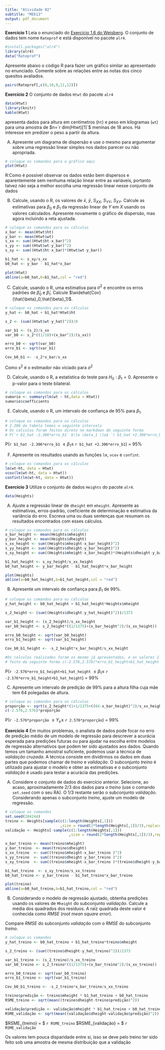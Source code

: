 ---
title: "Atividade 02"
subtitle: "ME613"
output: pdf_document
---



**Exercício 1** Leia o enunciado do [Exercício 1.6 do Weisberg](https://ebookcentral.proquest.com/lib/unicamp-ebooks/reader.action?docID=7103845&ppg=41). O conjunto de dados tem nome `Rateprof` e está disponível no pacote `alr4`.

```{r, message=FALSE}
#install.packages("alr4")
library(alr4)
data("Rateprof")
```

Apresente abaixo o código R para fazer um gráfico similar ao apresentado no enunciado. Comente sobre as relações entre as notas dos cinco quesitos avaliados.

```{r}
pairs(Rateprof[,c(8,10,9,11,12)])
```

**Exercício 2** O conjunto de dados `Htwt` do pacote `alr4`

```{r, echo=FALSE}
data(Htwt)
library(knitr)
kable(Htwt)
```

apresenta dados para altura em centímetros (`ht`) e peso em kilogramas (`wt`) para uma amostra de $n=`r dim(Htwt)[1]`$ meninas de 18 anos. Há interesse em predizer o peso a partir da altura.

A) Apresente um diagrama de dispersão e use o mesmo para argumentar sobre uma regressão linear simples nos dados parecer ou não apropriada.

```{r, echo=FALSE}
# coloque os comandos para o gráfico aqui
plot(Htwt)
```
R:Como é possível observar os dados estão bem dispersos e aparentemente sem nenhuma relação linear entre as variáveis, portanto talvez não seja a melhor escolha uma regressão linear nesse conjunto de dados


B) Calcule, usando o R, os valores de $\bar{x}$, $\bar{y}$, $S_{XX}$, $S_{YY}$, $S_{XY}$. Calcule as estimativas para $\beta_0$ e $\beta_1$ da regressão linear de $Y$ em $X$ usando os valores calculados. Apresente novamente o gráfico de dispersão, mas agora incluindo a reta ajustada.

```{r}
# coloque os comandos para os cálculos
x_bar <- mean(Htwt$ht)
y_bar <- mean(Htwt$wt)
s_xx <- sum((Htwt$ht-x_bar)^2)
s_yy <- sum((Htwt$wt-y_bar)^2)
s_xy <- sum((Htwt$ht-x_bar)*(Htwt$wt-y_bar))

b1_hat <- s_xy/s_xx
b0_hat <- y_bar - b1_hat*x_bar

plot(Htwt)
abline(a=b0_hat,b=b1_hat,col = "red")
```

C) Calcule, usando o R, uma estimativa para $\sigma^2$ e encontre os erros padrões de $\hat{\beta}_0$ e $\hat{\beta}_1$. Calcule $\widehat{Cov}(\hat{\beta}_0,\hat{\beta}_1)$. 

```{r}
# coloque os comandos para os cálculos
y_hat <- b0_hat + b1_hat*Htwt$ht

s_2 <- (sum((Htwt$wt-y_hat)^2))/8

var_b1 <- (s_2)/s_xx
var_b0 <- s_2*((1/10)+(x_bar^2)/(s_xx))

erro_b0 <- sqrt(var_b0)
erro_b1 <- sqrt(var_b1)

Cov_b0_b1 <- -s_2*x_bar/s_xx 
```

Como $s^2$ é o estimador não viciado para $\sigma^2$ 

D) Calcule, usando o R, a estatística do teste para $H_0: \beta_1=0$. Apresente o p-valor para o teste bilateral. 

```{r}
# coloque os comandos para os cálculos
sumario <- summary(lm(wt ~ ht,data = Htwt))
sumario$coefficients
```



E) Calcule, usando o R, um intervalo de confiança de 95\% para $\beta_1$.

```{r}
# coloque os comandos para os cálculos
# 2.306 da tabela temos o seguinte intervalo
# Os calculos foram feitos direto no markdown de seguinte forma
# P(`r b1_hat -2.306*erro_b1` $\le \beta_1 \le$ `r b1_hat +2.306*erro_b1`) = 95%
```

P(`r b1_hat -2.306*erro_b1` $\le \beta_1 \le$ `r b1_hat +2.306*erro_b1`) = 95%

F) Apresente os resultados usando as funções `lm`, `vcov` e `confint`.

```{r}
# coloque os comandos para os cálculos
lm(wt~ht, data = Htwt)
vcov(lm(wt~ht, data = Htwt))
confint(lm(wt~ht, data = Htwt))
```



**Exercício 3** Utilize o conjunto de dados `Heights` do pacote `alr4`.

```{r, echo=FALSE}
data(Heights)
```

A) Ajuste a regressão linear de `dheight` em `mheight`. Apresente as estimativas, erros-padrão, coeficiente de determinação e estimativa da variância do erro. Escreva uma ou duas sentenças que resumam os resultados encontrados com esses cálculos.


```{r}
# coloque os comandos para os cálculos
x_bar_height <- mean(Heights$mheight)
y_bar_height <- mean(Heights$dheight)
s_xx_height <- sum((Heights$mheight-x_bar_height)^2)
s_yy_height <- sum((Heights$dheight-y_bar_height)^2)
s_xy_height <- sum((Heights$mheight-x_bar_height)*(Heights$dheight-y_bar_height))

b1_hat_height <- s_xy_height/s_xx_height
b0_hat_height <- y_bar_height - b1_hat_height*x_bar_height

plot(Heights)
abline(a=b0_hat_height,b=b1_hat_height,col = "red")
```


B) Apresente um intervalo de confiança para $\beta_1$ de 99\%.


```{r, echo=FALSE}
# coloque os comandos para os cálculos
y_hat_height <- b0_hat_height + b1_hat_height*Heights$mheight

s_2_height <- (sum((Heights$dheight-y_hat_height)^2))/1373

var_b1_height <- (s_2_height)/s_xx_height
var_b0_height <- s_2_height*((1/1375)+(x_bar_height^2)/(s_xx_height))

erro_b0_height <- sqrt(var_b0_height)
erro_b1_height <- sqrt(var_b1_height)

Cov_b0_b1_height <- -s_2_height*x_bar_height/s_xx_height 
```

```{r}
#Os calculos realizados foram os mesmo já apresentados, e os valores 2.576 vieram da tabela t-student com n graus de liberdade afinal o valor da amostra é muito grande
# feito da seguinte forma c(-2.576,2.576)*erro_b1_height+b1_hat_height
```

P(`r -2.576*erro_b1_height+b1_hat_height` $\le \beta_1 \le$ `r -2.576*erro_b1_height+b1_hat_height`) = 99%

C) Apresente um intervalo de predição de 99\% para a altura filha cuja mãe tem 64 polegadas de altura.

```{r}
# coloque os comandos para os cálculos
proporção <- sqrt(s_2_height*(1+1/1375+((64-x_bar_height)^2)/s_xx_height))+64*b1_hat_height+b0_hat_height
c(-2.576,2.576)*proporção
```

P(`r -2.576*proporção` $\le Y_e \le$ `r 2.576*proporção`) = 99%

**Exercício 4** Em muitos problemas, o analista de dados pode focar no erro de predição médio de um modelo de regressão para descrever a acurácia esperada para predições futuras ou para ajudar na escolha entre modelos de regressão alternativos que podem ter sido ajustados aos dados. Quando temos um tamanho amostral suficiente, podemos usar a técnica de *validação cruzada*. A técnica consiste em dividirmos os dados em duas partes que podemos chamar de *treino* e *validação*. O subconjunto *treino* é utilizado para ajustar o modelo e obter as estimativas e o subconjunto *validação* é usado para testar a acurácia das predições.

A) Considere o conjunto de dados do exercício anterior. Selecione, ao acaso, aproximadamente $2/3$ dos dados para o *treino* (use o comando `set.seed` com o seu RA). O $1/3$ restante serão o subconjunto *validação*.
Considerando apenas o subconjunto *treino*, ajuste um modelo de regressão.

```{r}
# coloque os comandos
set.seed(204244)
treino <- Heights[sample(c(1:length(Heights[,1]))
                         ,size = round(2*length(Heights[,1])/3),replace = FALSE),]
validação <- Heights[-sample(c(1:length(Heights[,1]))
                             ,size = round(2*length(Heights[,1])/3),replace = FALSE),]
```

```{r}
x_bar_treino <- mean(treino$mheight)
y_bar_treino  <- mean(treino$dheight)
s_xx_treino  <- sum((treino$mheight-x_bar_treino )^2)
s_yy_treino  <- sum((treino$dheight-y_bar_treino )^2)
s_xy_treino  <- sum((treino$mheight-x_bar_treino )*(treino$dheight-y_bar_treino ))

b1_hat_treino  <- s_xy_treino/s_xx_treino 
b0_hat_treino <- y_bar_treino - b1_hat_treino*x_bar_treino

plot(treino)
abline(a=b0_hat_treino,b=b1_hat_treino,col = "red")
```

B) Considerando o modelo de regressão ajustado, obtenha predições usando os valores de `Mheight` do subconjunto *validação*. Calcule a média dos quadrados dos resíduos. A raíz quadrada deste valor é conhecida como *RMSE* (*root mean square error*).

Compare *RMSE* do subconjunto *validação* com o *RMSE* do subconjunto *treino*.


```{r}
# coloque os comandos
y_hat_treino <- b0_hat_treino + b1_hat_treino*treino$mheight

s_2_treino <- (sum((treino$dheight-y_hat_treino)^2))/1373

var_b1_treino <- (s_2_treino)/s_xx_treino
var_b0_treino <- s_2_treino*((1/1375)+(x_bar_treino^2)/(s_xx_treino))

erro_b0_treino <- sqrt(var_b0_treino)
erro_b1_treino <- sqrt(var_b1_treino)

Cov_b0_b1_treino <- -s_2_treino*x_bar_treino/s_xx_treino 
```

```{r}
treino$predição <- treino$mheight * b1_hat_treino + b0_hat_treino
RSME_treino <- sqrt(mean((treino$dheight-treino$predição)^2))

validação$predição <- validação$mheight * b1_hat_treino + b0_hat_treino
RSME_validação <- sqrt(mean((validação$dheight-validação$predição)^2))
```

$RSME_{treino} = $ `r RSME_treino`
$RSME_{validação} = $ `r RSME_validação`

Os valores tem pouca disparidade entre si, isso se deve pelo treino ter sido feito sob uma amostra de mesma distribuição que a validação